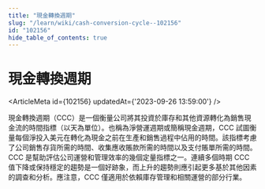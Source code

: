 ```yaml
---
title: "現金轉換週期"
slug: "/learn/wiki/cash-conversion-cycle--102156"
id: "102156"
hide_table_of_contents: true
---
```



# 現金轉換週期

<ArticleMeta id={102156} updatedAt={'2023-09-26 13:59:00'} />
<div className='border-solid border-b border-t-0 my-4 border-[var(--ifm-color-gray-300)]' />

現金轉換週期（CCC）是一個衡量公司將其投資於庫存和其他資源轉化為銷售現金流的時間指標（以天為單位）。也稱為淨營運週期或簡稱現金週期，CCC 試圖衡量每個淨投入美元在轉化為現金之前在生產和銷售過程中佔用的時間。該指標考慮了公司銷售存貨所需的時間、收集應收賬款所需的時間以及支付賬單所需的時間。CCC 是幫助評估公司運營和管理效率的幾個定量指標之一。連續多個時期 CCC 值下降或保持穩定的趨勢是一個好跡象，而上升的趨勢則應引起更多基於其他因素的調查和分析。應注意，CCC 僅適用於依賴庫存管理和相關運營的部分行業。
